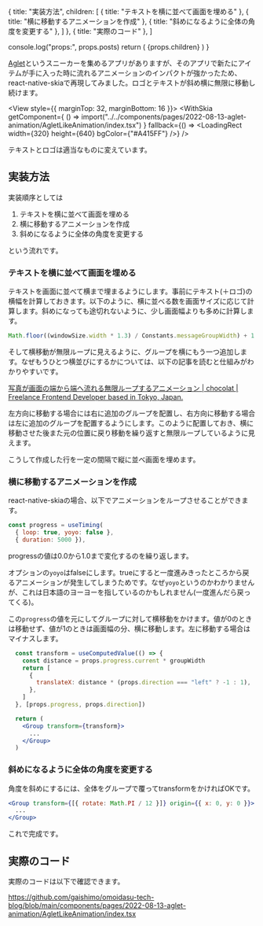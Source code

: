 
  {
    title: "実装方法",
    children: [
      { title: "テキストを横に並べて画面を埋める" },
      { title: "横に移動するアニメーションを作成" },
      { title: "斜めになるように全体の角度を変更する" },
    ]
  },
  { title: "実際のコード" },
]


  console.log("props:", props.posts)
  return (
    <PostLayout headlines={headlines} meta={meta}>
      {props.children}
    </PostLayout>
  )
}


[Aglet](https://www.aglet.app/)というスニーカーを集めるアプリがありますが、そのアプリで新たにアイテムが手に入った時に流れるアニメーションのインパクトが強かったため、react-native-skiaで再現してみました。ロゴとテキストが斜め横に無限に移動し続けます。

<View style={{ marginTop: 32, marginBottom: 16 }}>
  <WithSkia
    getComponent={
      () => import("../../components/pages/2022-08-13-aglet-animation/AgletLikeAnimation/index.tsx")
    }
    fallback={() => <LoadingRect width={320} height={640} bgColor={"#A415FF"} />}
  />
</View>

テキストとロゴは適当なものに変えています。


## 実装方法

実装順序としては
1. テキストを横に並べて画面を埋める
2. 横に移動するアニメーションを作成
3. 斜めになるように全体の角度を変更する

という流れです。

### テキストを横に並べて画面を埋める

テキストを画面に並べて横まで埋まるようにします。事前にテキスト(＋ロゴ)の横幅を計算しておきます。以下のように、横に並べる数を画面サイズに応じて計算します。斜めになっても途切れないように、少し画面幅よりも多めに計算します。
```js
Math.floor((windowSize.width * 1.3) / Constants.messageGroupWidth) + 1
```

そして横移動が無限ループに見えるように、グループを横にもう一つ追加します。なぜもうひとつ横並びにするかについては、以下の記事を読むと仕組みがわかりやすいです。

[写真が画面の端から端へ流れる無限ループするアニメーション | chocolat | Freelance Frontend Developer based in Tokyo, Japan.](https://chocolat5.com/tips/loop-image-animation/)

左方向に移動する場合には右に追加のグループを配置し、右方向に移動する場合は左に追加のグループを配置するようにします。このように配置しておき、横に移動させた後また元の位置に戻り移動を繰り返すと無限ループしているように見えます。

こうして作成した行を一定の間隔で縦に並べ画面を埋めます。

### 横に移動するアニメーションを作成

react-native-skiaの場合、以下でアニメーションをループさせることができます。

```js
const progress = useTiming(
  { loop: true, yoyo: false },
  { duration: 5000 }),
```

progressの値は0.0から1.0まで変化するのを繰り返します。

オプションの`yoyo`はfalseにします。trueにすると一度進みきったところから戻るアニメーションが発生してしまうためです。なぜ`yoyo`というのかわかりませんが、これは日本語のヨーヨーを指しているのかもしれません(一度進んだら戻ってくる)。


この`progress`の値を元にしてグループに対して横移動をかけます。値が0のときは移動せず、値が1のときは画面幅の分、横に移動します。左に移動する場合はマイナスします。

```jsx
  const transform = useComputedValue(() => {
    const distance = props.progress.current * groupWidth
    return [
      {
        translateX: distance * (props.direction === "left" ? -1 : 1),
      },
    ]
  }, [props.progress, props.direction])

  return (
    <Group transform={transform}>
      ...
    </Group>
  )
```

### 斜めになるように全体の角度を変更する

角度を斜めにするには、全体をグループで覆ってtransformをかければOKです。

```jsx
<Group transform={[{ rotate: Math.PI / 12 }]} origin={{ x: 0, y: 0 }}>
  ...
</Group>
```

これで完成です。


## 実際のコード

実際のコードは以下で確認できます。

https://github.com/gaishimo/omoidasu-tech-blog/blob/main/components/pages/2022-08-13-aglet-animation/AgletLikeAnimation/index.tsx

